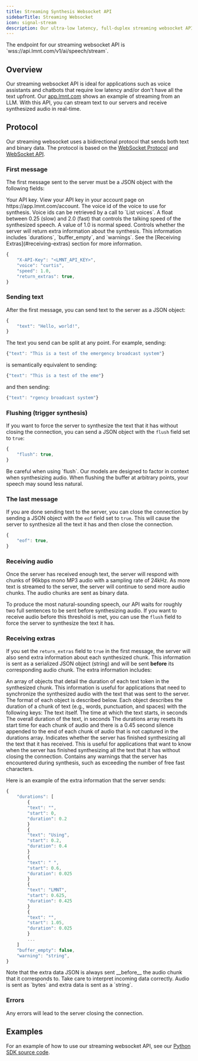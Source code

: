 ```yaml
---
title: Streaming Synthesis Websocket API
sidebarTitle: Streaming Websocket
icon: signal-stream
description: Our ultra-low latency, full-duplex streaming websocket API. With this API, you can stream text to our servers and receive synthesized audio in real-time.
---
```

<Card>
The endpoint for our streaming websocket API is `wss://api.lmnt.com/v1/ai/speech/stream`.
</Card>

## Overview
Our streaming websocket API is ideal for applications such as voice assistants and chatbots that require low latency and/or don't have all the text upfront. 
Our [app.lmnt.com](https://app.lmnt.com) shows an example of streaming from an LLM. With this API, you can stream text to our servers and receive synthesized audio in real-time.

## Protocol
Our streaming websocket uses a bidirectional protocol that sends both text and binary data. 
The protocol is based on the [WebSocket Protocol](https://tools.ietf.org/html/rfc6455) and [WebSocket API](https://developer.mozilla.org/en-US/docs/Web/API/WebSockets_API).

### First message
The first message sent to the server must be a JSON object with the following fields:

<ResponseField name='X-API-Key' type='string' required>
Your API key. View your API key in your account page on https://app.lmnt.com/account.
</ResponseField>
<ResponseField name='voice' type='string' required>
The voice id of the voice to use for synthesis. Voice ids can be retrieved by a call to `List voices`.
</ResponseField>
<ResponseField name='speed' type='float'>
A float between 0.25 (slow) and 2.0 (fast) that controls the talking speed of the synthesized speech. A value of 1.0 is normal speed.
</ResponseField>
<ResponseField name='return_extras' type='boolean'>
Controls whether the server will return extra information about the synthesis. This information includes `durations`, `buffer_empty`, and `warnings`. See the [Receiving Extras](#receiving-extras) section for more information.
</ResponseField>

```JavaScript
{
    "X-API-Key": "<LMNT_API_KEY>",
    "voice": "curtis",
    "speed": 1.0,
    "return_extras": true,
}
```

### Sending text
After the first message, you can send text to the server as a JSON object:

```JavaScript
{
    "text": "Hello, world!",
}
```

The text you send can be split at any point. For example, sending:
```JavaScript
{"text": "This is a test of the emergency broadcast system"}
```

is semantically equivalent to sending:
```JavaScript
{"text": "This is a test of the eme"}
``` 
and then sending:
```JavaScript
{"text": "rgency broadcast system"}
```

### Flushing (trigger synthesis)
If you want to force the server to synthesize the text that it has without closing the connection, you can send a JSON object with the `flush` field set to `true`:

```JavaScript
{
    "flush": true,
}
```
<Warning>
Be careful when using `flush`. Our models are designed to factor in context when synthesizing audio. When flushing the buffer at arbitrary points, your speech may sound less natural.
</Warning>

### The last message
If you are done sending text to the server, you can close the connection by sending a JSON object with the `eof` field set to `true`. This will cause the server to synthesize all the text it has and then close the connection.

```JavaScript
{
    "eof": true,
}
```



### Receiving audio
Once the server has received enough text, the server will respond with chunks of 96kbps mono MP3 audio with a sampling rate of 24kHz. As more text is streamed to the server, the server will continue to send more audio chunks. The audio chunks are sent as binary data.

<Tip>To produce the most natural-sounding speech, our API waits for roughly two full sentences to be sent before synthesizing audio. If you want to receive audio before this threshold is met, you can use the `flush` field to force the server to synthesize the text it has.</Tip>

### Receiving extras
If you set the `return_extras` field to `true` in the first message, the server will also send extra information about each synthesized chunk. This information is sent as a serialized JSON object (string) and will be sent __before__ its corresponding audio chunk. The extra information includes:


<ResponseField name="durations" type="array of duration objects">
  An array of objects that detail the duration of each text token in the synthesized chunk. This information is useful for applications that need to synchronize the synthesized audio with the text that was sent to the server. The format of each object is described below.
  <Expandable title="properties">
    Each object describes the duration of a chunk of text (e.g., words, punctuation, and spaces) with the following keys:
    <ResponseField name="text" type="string">
      The text itself.
    </ResponseField>
    <ResponseField name="start" type="number">
      The time at which the text starts, in seconds
    </ResponseField>
    <ResponseField name="duration" type="number">
      The overall duration of the text, in seconds
    </ResponseField>
  </Expandable>
</ResponseField>
<Note>
The durations array resets its start time for each chunk of audio and there is a 0.45 second silence appended to the end of each chunk of audio that is 
not captured in the durations array. 
</Note>
<ResponseField name='buffer_empty' type='boolean'>
Indicates whether the server has finished synthesizing all the text that it has received. This is useful for applications that want to know when the server has finished synthesizing all the text that it has without closing the connection.
</ResponseField>
<ResponseField name='warning' type='string'>
Contains any warnings that the server has encountered during synthesis, such as exceeding the number of free fast characters.
</ResponseField>

Here is an example of the extra information that the server sends:
```JavaScript
{
    "durations": [
        {
        "text": "",
        "start": 0,
        "duration": 0.2
        }
        {
        "text": "Using",
        "start": 0.2,
        "duration": 0.4
        }
        {
        "text": " ",
        "start": 0.6,
        "duration": 0.025
        }
        {
        "text": "LMNT",
        "start": 0.625,
        "duration": 0.425
        } 
        {
        "text": "",
        "start": 1.05,
        "duration": 0.025
        } 
        ...
    ]
    "buffer_empty": false,
    "warning": "string",
}
```
<Warning>
Note that the extra data JSON is always sent __before__ the audio chunk that it corresponds to. Take care to interpret incoming data correctly. Audio is sent as `bytes` and extra data is sent as a `string`.
</Warning>

### Errors
Any errors will lead to the server closing the connection.

## Examples
For an example of how to use our streaming websocket API, see our [Python SDK source code](https://github.com/lmnt-com/lmnt-python/blob/master/src/lmnt/api.py).
